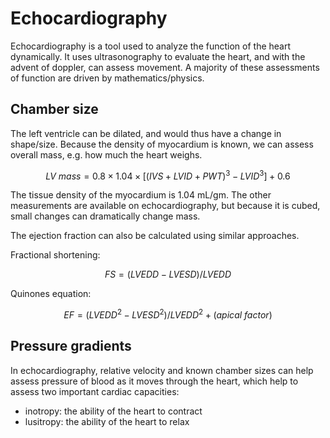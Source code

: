 # Echocardiography {#echo}

Echocardiography is a tool used to analyze the function of the heart dynamically. It uses ultrasonography to evaluate the heart, and with the advent of doppler, can assess movement.  A majority of these assessments of function are driven by mathematics/physics.

## Chamber size

The left ventricle can be dilated, and would thus have a change in shape/size. Because the density of myocardium is known, we can assess overall mass, e.g. how much the heart weighs.

$$LV\ mass = 0.8 \times 1.04 \times [(IVS + LVID + PWT)^3 - LVID^3] + 0.6 $$

The tissue density of the myocardium is 1.04 mL/gm. The other measurements are available on echocardiography, but because it is cubed, small changes can dramatically change mass.

The ejection fraction can also be calculated using similar approaches.

Fractional shortening:

$$FS = (LVEDD - LVESD) / LVEDD$$

Quinones equation:

$$EF = (LVEDD^2 - LVESD^2) / LVEDD^2 + (apical\ factor)$$

## Pressure gradients

In echocardiography, relative velocity and known chamber sizes can help assess pressure of blood as it moves through the heart, which help to assess two important cardiac capacities:

- inotropy: the ability of the heart to contract
- lusitropy: the ability of the heart to relax
